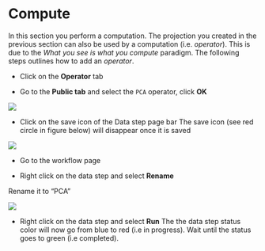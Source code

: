 # Compute
In this section you perform a computation.
The projection you created in the previous section can also be used by a computation (i.e. _operator_).
This is due to the _What you see is what you compute_ paradigm. The following steps outlines how to add an _operator_.

* Click on the **Operator** tab

* Go to the **Public tab** and select  the ``PCA`` operator, click **OK**

![](images/first_data_step_pca.png)

* Click on the save icon of the Data step page bar
The save icon (see red circle in figure below) will disappear once it is saved

![](images/bar_before_saving.png)

* Go to the workflow page

* Right click on the data step and select **Rename**

Rename it to "PCA" 

![](images/first_data_step_rename_pca.png)

* Right click on the data step and select **Run**
The the data step status color will now go from blue to red (i.e in progress). Wait until the status goes to green (i.e completed).


